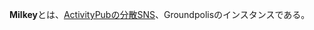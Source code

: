'''Milkey'''とは、[[ActivityPub]]の[[分散SNS]]、Groundpolisのインスタンスである。{{Infobox instance
| Name          = Milkey
| Image         = [[ファイル:Milkey cream.png|500px|Milkey]]
| Domain        = https://milkey.homes
| Admin         = [https://machikadon.online/@SanctuarySakura/ 桜ヶ丘電信]
| Country       = 日本
| Start         = 2021年3月30日|Kifu=https://www.patreon.com/sakuraelec|SourceCode=https://github.com/Milkey-homes/groundpolis}}